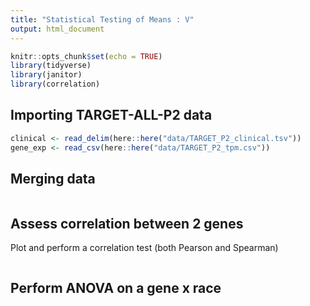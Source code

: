 ```yaml
---
title: "Statistical Testing of Means : V"
output: html_document
---
```


```r
knitr::opts_chunk$set(echo = TRUE)
library(tidyverse)
library(janitor)
library(correlation)
```

## Importing TARGET-ALL-P2 data 

```r

clinical <- read_delim(here::here("data/TARGET_P2_clinical.tsv"))
gene_exp <- read_csv(here::here("data/TARGET_P2_tpm.csv"))

```

## Merging data 

```r


```

## Assess correlation between 2 genes

Plot and perform a correlation test (both Pearson and Spearman)

```r


```

## Perform ANOVA on a gene x race

```r


```

